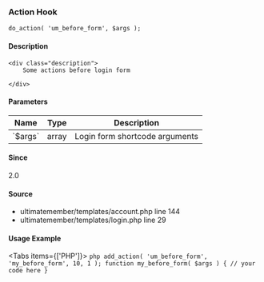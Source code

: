 
### Action Hook    
    
```
do_action( 'um_before_form', $args );
```

#### Description
    <div class="description">
        Some actions before login form
 
    </div>

#### Parameters
            
<table className="table-auto mt-2 border dark:border-gray-500 p-5 text-sm text-left">
<thead>
<tr>
<th  className="px-3">Name</th>
<th  className="px-3">Type</th>
<th  className="px-3">Description</th>
</tr>
</thead>
<tbody>
               <tr >
               <td className="px-3 py-2">`$args`</td>
               <td className="px-3 py-2">array</td>
               <td className="px-3 py-2 text-sm">Login form shortcode arguments</td>
               </tr>
</tbody>
</table>

#### Since
<div class="description">
2.0
</div>

#### Source
  - <Link href="/developer/files/templates-account#source-view.144">ultimatemember/templates/account.php</Link> <Link href="/developer/files/templates-account#source-view.144">line 144</Link>
  - <Link href="/developer/files/templates-login#source-view.29">ultimatemember/templates/login.php</Link> <Link href="/developer/files/templates-login#source-view.29">line 29</Link>



#### Usage Example

<Tabs items={['PHP']}>
    <Tab>
    ```php
    add_action( 'um_before_form', 'my_before_form', 10, 1 );
 function my_before_form( $args ) {
     // your code here
 }
    ```
    </Tab>
</Tabs>